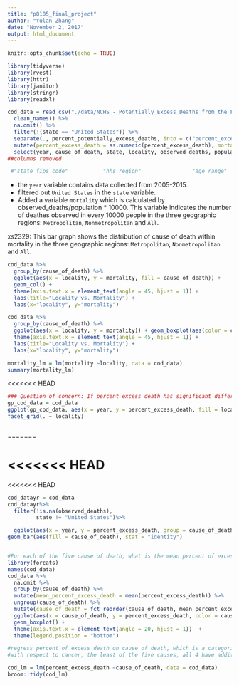 ```yaml
---
title: "p8105_final_project"
author: "Yulan Zhang"
date: "November 2, 2017"
output: html_document
---
```


```r
knitr::opts_chunk$set(echo = TRUE)
```

```r
library(tidyverse)
library(rvest)
library(httr)
library(janitor)
library(stringr)
library(readxl)
```


```r
cod_data = read_csv("./data/NCHS_-_Potentially_Excess_Deaths_from_the_Five_Leading_Causes_of_Death.csv") %>%
  clean_names() %>%
  na.omit() %>%
  filter(!(state == "United States")) %>%
  separate(., percent_potentially_excess_deaths, into = c("percent_excess_death"), sep = "%") %>%
  mutate(percent_excess_death = as.numeric(percent_excess_death), mortality = observed_deaths/population * 10000, mortality = as.numeric(mortality)) %>%
  select(year, cause_of_death, state, locality, observed_deaths, population, expected_deaths, potentially_excess_deaths, percent_excess_death, mortality)
##columns removed

 #"state_fips_code"           "hhs_region"                "age_range"    "benchmark"   "potentially_excess_deaths" "percent_excess_death"      "mortality"   

```
- the `year` variable contains data collected from 2005-2015.
- filtered out `United States` in the `state` variable.
- Added a variable `mortality` which is calculated by observed_deaths/population * 10000. This variable indicates the number of deathes observed in every 10000 people in the three geographic regions: `Metropolitan`, `Nonmetropolitan` and `All`.  



xs2329:
This bar graph shows the distribution of cause of death within mortality in the three geographic regions: `Metropolitan`, `Nonmetropolitan` and `All`. 


```r
cod_data %>%
  group_by(cause_of_death) %>% 
  ggplot(aes(x = locality, y = mortality, fill = cause_of_death)) +
  geom_col() +
  theme(axis.text.x = element_text(angle = 45, hjust = 1)) +
  labs(title="Locality vs. Mortality") +
  labs(x="locality", y="mortality") 
```

```r
cod_data %>%
  group_by(cause_of_death) %>% 
  ggplot(aes(x = locality, y = mortality)) + geom_boxplot(aes(color = cause_of_death), na.rm = T) +
  theme(axis.text.x = element_text(angle = 45, hjust = 1)) +
  labs(title="Locality vs. Mortality") +
  labs(x="locality", y="mortality") 
```


```r
mortality_lm = lm(mortality ~locality, data = cod_data)
summary(mortality_lm)
```


<<<<<<< HEAD
```r
### Question of concern: If percent excess death has significant difference between metro and non-metro groups.
gp_cod_data = cod_data
ggplot(gp_cod_data, aes(x = year, y = percent_excess_death, fill = locality)) + geom_bar(stat = "identity")+
facet_grid(. ~ locality) 



```


=======


<<<<<<< HEAD
=======
<<<<<<< HEAD
```r
cod_datayr = cod_data
cod_datayr%>%
  filter(!is.na(observed_deaths),
         state != "United States")%>%

  ggplot(aes(x = year, y = percent_excess_death, group = cause_of_death))+
geom_bar(aes(fill = cause_of_death), stat = "identity")
```

```r

```


```r
#For each of the five cause of death, what is the mean percent of excess death?
library(forcats)
names(cod_data)
cod_data %>%
  na.omit %>%
  group_by(cause_of_death) %>%
  mutate(mean_percent_excess_death = mean(percent_excess_death)) %>%
  ungroup(cause_of_death) %>%
  mutate(cause_of_death = fct_reorder(cause_of_death, mean_percent_excess_death)) %>%
  ggplot(aes(x = cause_of_death, y = percent_excess_death, color = cause_of_death)) +
  geom_boxplot() +
  theme(axis.text.x = element_text(angle = 20, hjust = 1))  +
  theme(legend.position = "bottom")

```

```r
#regress percent of excess death on cause of death, which is a categorical variable.
#with respect to cancer, the least of the five causes, all 4 have additional percent of death as evaluated by the estimates. The results give statisically significant estimates 

cod_lm = lm(percent_excess_death ~cause_of_death, data = cod_data)
broom::tidy(cod_lm)

```

